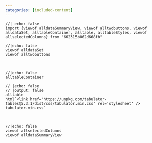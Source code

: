 ```yaml
---
categories: [included-content]
---
```



<!-- Importing ojs variables from https://observablehq.com/d/662315b062d668fb (forked, collaborative) -->
```ojs
//| echo: false
import {viewof alldataSummaryView, viewof alltwobuttons, viewof alldataSet, alltableContainer, alltable, alltableStyles, viewof allselectedColumns} from "662315b062d668fb"

```


```ojs
//|echo: false
viewof alldataSet
viewof alltwobuttons
```

<br>

```ojs
//|echo: false
alltableContainer
```


```ojs
// |echo: false
// |output: false
alltable
html`<link href='https://unpkg.com/tabulator-tables@5.3.1/dist/css/tabulator.min.css' rel='stylesheet' />
tabulator.min.css`
```

<br>

```ojs
//|echo: false
viewof allselectedColumns
viewof alldataSummaryView

```